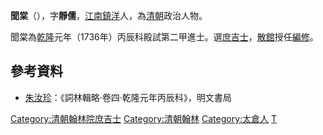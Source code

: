 '''聞棠'''（{{bd|？||？|}}），字'''靜儒'''，[[江南|江南]][[鎮洋縣|鎮洋]]人，為[[清朝|清朝]]政治人物。

聞棠為[[乾隆|乾隆]]元年（1736年）丙辰科殿試第二甲進士。選[[庶吉士|庶吉士]]，[[散館|散館]]授任[[編修|編修]]。

==參考資料==
*[[朱汝珍|朱汝珍]]：《詞林輯略·卷四·乾隆元年丙辰科》，明文書局

{{清朝人物小作品}}
{{乾隆元年丙辰科殿試金榜}}
{{DEFAULTSORT:Wen聞}}
[[Category:清朝翰林院庶吉士|Category:清朝翰林院庶吉士]]
[[Category:清朝翰林|Category:清朝翰林]]
[[Category:太倉人|Category:太倉人]]
[[Category:聞姓|T]]